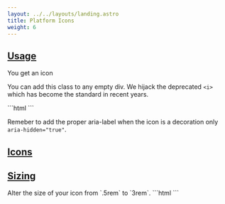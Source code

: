 ```yaml
---
layout: ../../layouts/landing.astro
title: Platform Icons
weight: 6
---
```


## [Usage](#usage)

<Classes>
  <Classesrow classname="pi-{ icon name }">
    You get an icon
  </Classesrow>
</Classes>

You can add this class to any empty div. We hijack the deprecated `<i>` which has become the standard in recent years. 

<Codedemo>
<i class="pi-trophy"></i>
</Codedemo>

<Codemarkup>
```html
<i class="pi-trophy"></i>
```
</Codemarkup>

<Callout header="aria-hidden" >

Remeber to add the proper aria-label when the icon is a decoration only `aria-hidden="true"`. 

</Callout>

## [Icons](#icons)

<Icons/>

<ClipboardJS/>

## [Sizing](#sizing)

<Classes result="true">
  <Classesrow classname="pi-{ xs, sm, lg, xl, xxl }">
    Alter the size of your icon from `.5rem` to `3rem`.
  </Classesrow>
</Classes>

<Codedemo>
<i class="pi-rocket pi-xs"></i>
<i class="pi-rocket pi-sm"></i>
<i class="pi-rocket"></i>
<i class="pi-rocket pi-lg"></i>
<i class="pi-rocket pi-xl"></i>
<i class="pi-rocket pi-xxl"></i>
</Codedemo>

<Codemarkup>
```html
<i class="pi-rocket pi-xs"></i>
<i class="pi-rocket pi-sm"></i>
<i class="pi-rocket"></i>
<i class="pi-rocket pi-lg"></i>
<i class="pi-rocket pi-xl"></i>
<i class="pi-rocket pi-xxl"></i>   
```
</Codemarkup>

